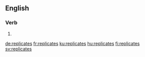 ==English==

===Verb===
{{head|en}}

# {{en-third-person singular of|replicate}}

[[de:replicates]]
[[fr:replicates]]
[[ku:replicates]]
[[hu:replicates]]
[[fi:replicates]]
[[sv:replicates]]